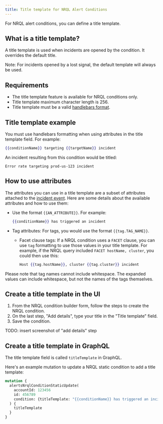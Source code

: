 ```yaml
---
title: Title template for NRQL Alert Conditions
---
```


For NRQL alert conditions, you can define a title template.

## What is a title template?

A title template is used when incidents are opened by the condition. It overrides the default title.

Note: For incidents opened by a lost signal, the default template will always be used.

## Requirements

* The title template feature is available for NRQL conditions only.
* Title template maximum character length is 256.
* Title template must be a valid [handlebars format](https://handlebarsjs.com/guide/).

## Title template example

You must use handlebars formatting when using attributes in the title template field. For example:

```handlebars
{{conditionName}} targeting {{targetName}} incident
```

An incident resulting from this condition would be titled:

```
Error rate targeting prod-us-123 incident
```

## How to use attributes
The attributes you can use in a title template are a subset of attributes attached to the [incident event](/docs/alerts-applied-intelligence/new-relic-alerts/advanced-alerts/understand-technical-concepts/incident-event-attributes). Here are some details about the available attributes and how to use them:

* Use the format `{{AN_ATTRIBUTE}}`. For example:

  ```handlebars
  {{conditionName}} has triggered an incident
  ```
* Tag attributes: For tags, you would use the format `{{tag.TAG_NAME}}`.

  * Facet clause tags: If a NRQL condition uses a `FACET` clause, you can use `tag` formatting to use those values in your title template. For example, if the NRQL query included `FACET hostName, cluster`, you could then use this:

    ```handlebars
    Host {{tag.hostName}}, cluster {{tag.cluster}} incident
    ```

Please note that tag names cannot include whitespace. The expanded values can include whitespace, but not the names of the tags themselves.


## Create a title template in the UI

1. From the NRQL condition builder form, follow the steps to create the NRQL condition.
2. On the last step, "Add details", type your title in the "Title template" field.
3. Save the condition.

TODO: insert screenshot of "add details" step

## Create a title template in GraphQL

The title template field is called `titleTemplate` in GraphQL.

Here's an example mutation to update a NRQL static condition to add a title template:

```graphql
mutation {
  alertsNrqlConditionStaticUpdate(
    accountId: 123456
    id: 456789
    condition: {titleTemplate: "{{conditionName}} has triggered an incident"}
  ) {
    titleTemplate
  }
}
```
